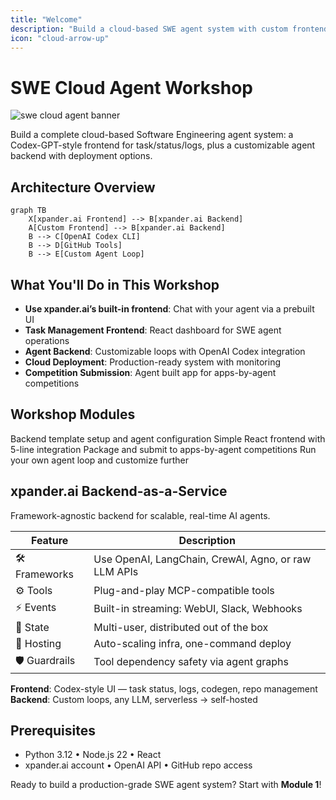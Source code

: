 ```yaml
---
title: "Welcome"
description: "Build a cloud-based SWE agent system with custom frontend and backend deployment"
icon: "cloud-arrow-up"
---
```


# SWE Cloud Agent Workshop

![swe cloud agent banner](/images/workshops/github_agent.png)

Build a complete cloud-based Software Engineering agent system: a Codex-GPT-style frontend for task/status/logs, plus a customizable agent backend with deployment options.

## Architecture Overview

```mermaid
graph TB
    X[xpander.ai Frontend] --> B[xpander.ai Backend]
    A[Custom Frontend] --> B[xpander.ai Backend]
    B --> C[OpenAI Codex CLI]
    B --> D[GitHub Tools]
    B --> E[Custom Agent Loop]
```

## What You'll Do in This Workshop

- **Use xpander.ai’s built-in frontend**: Chat with your agent via a prebuilt UI
- **Task Management Frontend**: React dashboard for SWE agent operations
- **Agent Backend**: Customizable loops with OpenAI Codex integration
- **Cloud Deployment**: Production-ready system with monitoring
- **Competition Submission**: Agent built app for apps-by-agent competitions

## Workshop Modules

<CardGroup cols={2}>
  <Card title="1. Architecture & Backend Setup" icon="server" color="#4A2C99" href="/workshops/swe-cloud-agent-workshop/01-intro-cloud-swe-agents">
    Backend template setup and agent configuration
  </Card>
  <Card title="2. Frontend Build & Testing" icon="desktop" color="#753CFF" href="/workshops/swe-cloud-agent-workshop/02-load-backend-template">
    Simple React frontend with 5-line integration
  </Card>
  <Card title="3. Competition Submission" icon="trophy" color="#9B70FF" href="/workshops/swe-cloud-agent-workshop/03-submit-competition">
    Package and submit to apps-by-agent competitions
  </Card>
  <Card title="4. Advanced Customization (Optional)" icon="gear" color="#6B46C1" href="/workshops/swe-cloud-agent-workshop/04-advanced-customization">
    Run your own agent loop and customize further
  </Card>
</CardGroup>

## xpander.ai Backend-as-a-Service

Framework-agnostic backend for scalable, real-time AI agents.

| Feature        | Description                                          |
| -------------- | ---------------------------------------------------- |
| 🛠️ Frameworks | Use OpenAI, LangChain, CrewAI, Agno, or raw LLM APIs |
| ⚙️ Tools       | Plug-and-play MCP-compatible tools                   |
| ⚡ Events       | Built-in streaming: WebUI, Slack, Webhooks           |
| 💾 State       | Multi-user, distributed out of the box               |
| 🚀 Hosting     | Auto-scaling infra, one-command deploy               |
| 🛡️ Guardrails | Tool dependency safety via agent graphs              |

**Frontend**: Codex-style UI — task status, logs, codegen, repo management\
**Backend**: Custom loops, any LLM, serverless → self-hosted

## Prerequisites

- Python 3.12 • Node.js 22 • React
- xpander.ai account • OpenAI API • GitHub repo access

Ready to build a production-grade SWE agent system? Start with **Module 1**\!